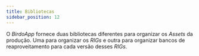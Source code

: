 ```yaml
---
title: Bibliotecas
sidebar_position: 12
---
```


O *BirdoApp* fornece duas bibliotecas diferentes para organizar os _Assets_ da produção. Uma para organizar os _RIGs_ e outra para organizar bancos de reaproveitamento para cada versão desses _RIGs_. 



<DocCardList />




